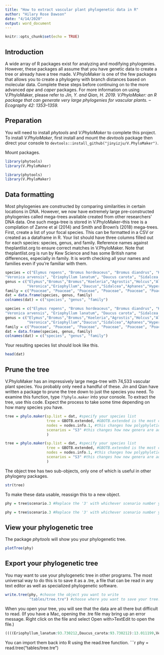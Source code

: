 ```yaml
---
title: "How to extract vascular plant phylogenetic data in R"
author: "Hilary Rose Dawson"
date: "4/14/2020"
output: word_document
---
```


```r
knitr::opts_chunk$set(echo = TRUE)
```

## Introduction
A wide array of R packages exist for analyzing and modifying phylogenies. However, these packages all assume that you have genetic data to create a tree or already have a tree made. V.PhyloMaker is one of the few packages that allows you to create a phylogeny with branch distances based on molecular data. Complete these steps before continuing on to the more advanced _ape_ and _caper_ packages.
For more information on using V.PhyloMaker, please refer to *Jin, Y. and Qian, H. 2019. V.PhyloMaker: an R package that can generate very large phylogenies for vascular plants. – Ecography 42: 1353–1359.*

## Preparation
You will need to install _phytools_ and _V.PhyloMaker_ to complete this project. To install _V.PhyloMaker_, first install and mount the _devtools_ package then direct your console to
`devtools::install_github("jinyizju/V.PhyloMaker")`.

Mount packages.
```r
library(phytools)
library(V.PhyloMaker)
```
```r
library(phytools)
library(V.PhyloMaker)
```

## Data formatting
Most phylogenies are constructed by comparing similarities in certain locations in DNA. However, we now have extremely large pre-constructed phylogenies called mega-trees available created from other researchers' DNA data. One such mega-tree is stored in V.PhyloMaker--this tree is a compilation of Zanne et al (2014) and Smith and Brown's (2018) mega-trees.
First, create a list of your focal species. This can be formatted in a CSV or created as a dataframe in R. 
Your list should have three columns filled out for each species: species, genus, and family. Reference names against theplantlist.org to ensure correct matches in V.PhyloMaker. Note that theplantlist.org is run by Kew Science and has some British name differences, especially in family. It is worth checking all your names and families even if you're familiar with them.
```r
species = c("Elymus repens", "Bromus hordeaceus", "Bromus diandrus", "Koeleria macrantha","Agrostis capillaris", "Holcus lanatus", "Alopecurus pratensis", "Festuca arundinacea",
"Veronica arvensis", "Eriophyllum lanatum", "Daucus carota", "Sidalcea malviflora", "Aphanes occidentalis", "Hypericum perforatum", "Lotus corniculatus", "Vicia sativa", "Trifolium subterraneum")
genus = c("Elymus","Bromus","Bromus","Koeleria","Agrostis","Holcus","Alopecurus","Festuca",
          "Veronica","Eriophyllum","Daucus","Sidalcea","Aphanes","Hypericum","Lotus","Vicia","Trifolium")
family = c("Poaceae", "Poaceae", "Poaceae", "Poaceae", "Poaceae", "Poaceae", "Poaceae", "Poaceae", "Plantaginaceae", "Asteraceae", "Apiaceae", "Malvaceae", "Rosaceae", "Hypericaceae","Fabaceae", "Fabaceae","Fabaceae")
dat = data.frame(species, genus, family)
colnames(dat) = c("species", "genus", "family")
```
```r
species = c("Elymus repens", "Bromus hordeaceus", "Bromus diandrus", "Koeleria macrantha","Agrostis capillaris", "Holcus lanatus", "Alopecurus pratensis", "Festuca arundinacea",
"Veronica arvensis", "Eriophyllum lanatum", "Daucus carota", "Sidalcea malviflora", "Aphanes occidentalis", "Hypericum perforatum", "Lotus corniculatus", "Vicia sativa", "Trifolium subterraneum")
genus = c("Elymus","Bromus","Bromus","Koeleria","Agrostis","Holcus","Alopecurus","Festuca",
          "Veronica","Eriophyllum","Daucus","Sidalcea","Aphanes","Hypericum","Lotus","Vicia","Trifolium")
family = c("Poaceae", "Poaceae", "Poaceae", "Poaceae", "Poaceae", "Poaceae", "Poaceae", "Poaceae", "Plantaginaceae", "Asteraceae", "Apiaceae", "Malvaceae", "Rosaceae", "Hypericaceae","Fabaceae", "Fabaceae","Fabaceae")
dat = data.frame(species, genus, family)
colnames(dat) = c("species", "genus", "family")
```
Your resulting species list should look like this.
```r
head(dat)
```

## Prune the tree
V.PhyloMaker has an impressively large mega-tree with 74,533 vascular plant species. You probably only need a handful of these. Jin and Qian have written a package to prune the tree down to just the species you need. To examine this function, type `??phylo.maker` into your console. 
To extract the tree, use this code. Expect the process to take some time depending on how many species you have.
```r
tree = phylo.maker(sp.list = dat, #specify your species list
                   tree = GBOTB.extended, #GBOTB.extended is the most comprehensive tree offered by V.PhyloMaker
                   nodes = nodes.info.1, #this changes how polyphyletic species are handled
                   scenarios = "S3" #this changes how new genera are added
                   )
```
```r
tree = phylo.maker(sp.list = dat, #specify your species list
                   tree = GBOTB.extended, #GBOTB.extended is the most comprehensive tree offered by V.PhyloMaker
                   nodes = nodes.info.1, #this changes how polyphyletic species are handled
                   scenarios = "S3" #this changes how new genera are added
                   )
```
The object tree has two sub-objects, only one of which is useful in other phylogeny packages.
```r
str(tree)
```
To make these data usable, reassign this to a new object.
```r
phy = tree$scenario.3 #Replace the '3' with whichever scenario number you use
```
```r
phy = tree$scenario.3 #Replace the '3' with whichever scenario number you use
```
## View your phylogenetic tree
The package _phytools_ will show you your phylogenetic tree.
```r
plotTree(phy)
```

## Export your phylogenetic tree
You may want to use your phylogenetic tree in other programs. The most universal way to do this is to save it as a .tre, a file that can be read in any text editor as well as specialized phylogenetic software.
```r
write.tree(phy, #choose the object you want to write
           "tables/tree.tre") #choose where you want to save your tree. Remember to use the .tre extension
```

When you open your tree, you will see that the data are all there but difficult to read. (If you have a Mac, opening the .tre file may bring up an error message. Right click on the file and select Open with>TextEdit to open the file.)

```r
((((Eriophyllum_lanatum:93.730212,Daucus_carota:93.730212):13.011199,Veronica_arvensis:106.74141):16.992826,(((((Trifolium_subterraneum:18.559242,Vicia_sativa:18.559242):30.867279,Lotus_corniculatus:49.426521):63.274675,Aphanes_occidentalis:112.701195):3.084369,Hypericum_perforatum:115.785565):2.793039,(Sidalcea_malviflora:116.993195,Geranium_dissectum:116.993196):1.585408):5.155633):12.023828,((((Festuca_arundinacea:12.698959,Holcus_lanatus:12.69896):0.559832,Alopecurus_pratensis:13.258792):3.634498,(Agrostis_capillaris:13.16132,Koeleria_macrantha:13.16132):3.73197):2.636326,(Elymus_repens:10.440369,(Bromus_hordeaceus:4.239125,Bromus_diandrus:4.239125):6.201244):9.089247):116.228449);
```

You can import them back into R using the read.tree function.
```r
phy = read.tree("tables/tree.tre")